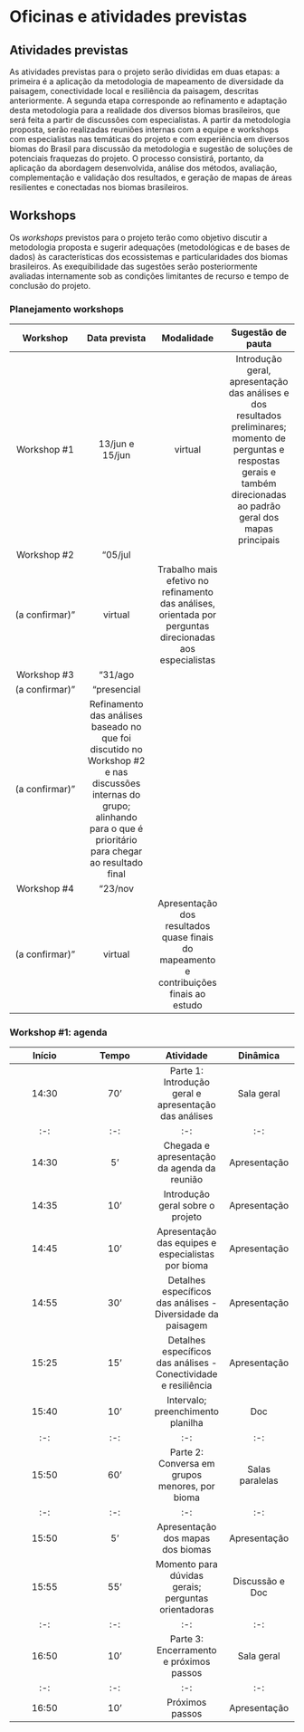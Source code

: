 # Oficinas e atividades previstas

## Atividades previstas
As atividades previstas para o projeto serão divididas em duas etapas: a primeira é a aplicação da metodologia de mapeamento de diversidade da paisagem, conectividade local e resiliência da paisagem, descritas anteriormente. A segunda etapa corresponde ao refinamento e adaptação desta metodologia para a realidade dos diversos biomas brasileiros, que será feita a partir de discussões com especialistas.
A partir da metodologia proposta, serão realizadas reuniões internas com a equipe e workshops com especialistas nas temáticas do projeto e com experiência em diversos biomas do Brasil para discussão da metodologia e sugestão de soluções de potenciais fraquezas do projeto. 
O processo consistirá, portanto, da aplicação da abordagem desenvolvida, análise dos métodos, avaliação, complementação e validação dos resultados, e geração de mapas de áreas resilientes e conectadas nos biomas brasileiros.

## Workshops

Os _workshops_ previstos para o projeto terão como objetivo discutir a metodologia proposta e sugerir adequações (metodológicas e de bases de dados) às características dos ecossistemas e particularidades dos biomas brasileiros. As exequibilidade das sugestões serão posteriormente avaliadas internamente sob as condições limitantes de recurso e tempo de conclusão do projeto.  


### Planejamento workshops

| Workshop  | Data prevista | Modalidade  | Sugestão de pauta |
|:-:|:-:|:-:|:-:|
|Workshop #1|13/jun e 15/jun|virtual|Introdução geral, apresentação das análises e dos resultados preliminares; momento de perguntas e respostas gerais e também direcionadas ao padrão geral dos mapas principais|
|Workshop #2|"05/jul
(a confirmar)"|virtual|Trabalho mais efetivo no refinamento das análises, orientada por perguntas direcionadas aos especialistas|
|Workshop #3|"31/ago
(a confirmar)"|"presencial
(a confirmar)"|Refinamento das análises baseado no que foi discutido no Workshop #2 e nas discussões internas do grupo; alinhando para o que é prioritário para chegar ao resultado final|
|Workshop #4|"23/nov
(a confirmar)"|virtual|Apresentação dos resultados quase finais do mapeamento e contribuições finais ao estudo|


### Workshop #1: agenda

| Início  | Tempo	| Atividade	| Dinâmica |
|:-:|:-:|:-:|:-:|
|14:30|70'|Parte 1: Introdução geral e apresentação das análises|Sala geral|
|:-:|:-:|:-:|:-:|
|14:30|5'|Chegada e apresentação da agenda da reunião|Apresentação|
|14:35|10'|Introdução geral sobre o projeto|Apresentação|
|14:45|10'|Apresentação das equipes e especialistas por bioma|Apresentação|
|14:55|30'|Detalhes específicos das análises - Diversidade da paisagem|Apresentação|
|15:25|15'|Detalhes específicos das análises - Conectividade e resiliência|Apresentação|
|15:40|10'|Intervalo; preenchimento planilha|Doc|
|:-:|:-:|:-:|:-:|
|15:50|60'|Parte 2: Conversa em grupos menores, por bioma|Salas paralelas|
|:-:|:-:|:-:|:-:|
|15:50|5'|Apresentação dos mapas dos biomas|Apresentação|
|15:55|55'|Momento para dúvidas gerais; perguntas orientadoras|Discussão e Doc|
|:-:|:-:|:-:|:-:|
|16:50|10'|Parte 3: Encerramento e próximos passos|Sala geral|
|:-:|:-:|:-:|:-:|
|16:50|10'|Próximos passos|Apresentação|

